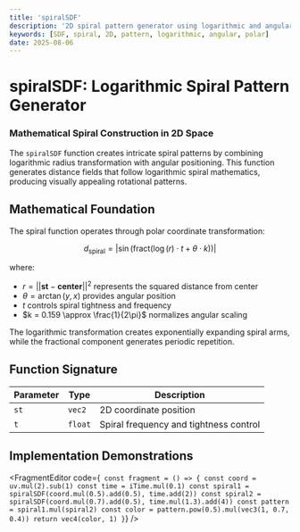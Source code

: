 ```yaml
---
title: 'spiralSDF'
description: '2D spiral pattern generator using logarithmic and angular transformations'
keywords: [SDF, spiral, 2D, pattern, logarithmic, angular, polar]
date: 2025-08-06
---
```



# spiralSDF: Logarithmic Spiral Pattern Generator

### Mathematical Spiral Construction in 2D Space

The `spiralSDF` function creates intricate spiral patterns by combining logarithmic radius transformation with angular positioning. This function generates distance fields that follow logarithmic spiral mathematics, producing visually appealing rotational patterns.

## Mathematical Foundation

The spiral function operates through polar coordinate transformation:

$$
d_{\text{spiral}} = |\sin(\text{fract}(\log(r) \cdot t + \theta \cdot k))|
$$

where:

- $r = ||\mathbf{st} - \mathbf{center}||^2$ represents the squared distance from center
- $\theta = \arctan(y, x)$ provides angular position
- $t$ controls spiral tightness and frequency
- $k = 0.159 \approx \frac{1}{2\pi}$ normalizes angular scaling

The logarithmic transformation creates exponentially expanding spiral arms, while the fractional component generates periodic repetition.

## Function Signature

| Parameter | Type    | Description                            |
| --------- | ------- | -------------------------------------- |
| `st`      | `vec2`  | 2D coordinate position                 |
| `t`       | `float` | Spiral frequency and tightness control |

## Implementation Demonstrations

<FragmentEditor
        code={`
const fragment = () => {
        const coord = uv.mul(2).sub(1)
        const time = iTime.mul(0.1)
        const spiral1 = spiralSDF(coord.mul(0.5).add(0.5), time.add(2))
        const spiral2 = spiralSDF(coord.mul(0.7).add(0.5), time.mul(1.3).add(4))
        const pattern = spiral1.mul(spiral2)
        const color = pattern.pow(0.5).mul(vec3(1, 0.7, 0.4))
        return vec4(color, 1)
}`}
/>
